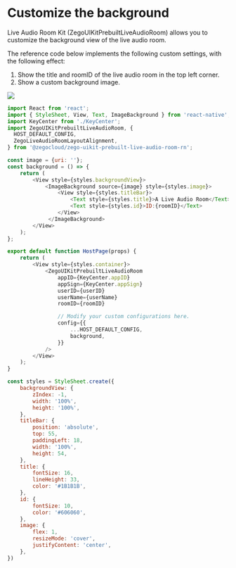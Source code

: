 # Customize the background

Live Audio Room Kit (ZegoUIKitPrebuiltLiveAudioRoom) allows you to customize the background view of the live audio room.

The reference code below implements the following custom settings, with the following effect:

1. Show the title and roomID of the live audio room in the top left corner.
2. Show a custom background image.

<div style={{width:"30%"}}>
    <Frame width="auto" height="auto" caption="">
        <img src="https://storage.zego.im/sdk-doc/Pics/ZegoUIKit/Flutter/audio_room/background.jpeg" />
    </Frame>
</div>

```javascript
import React from 'react';
import { StyleSheet, View, Text, ImageBackground } from 'react-native';
import KeyCenter from './KeyCenter';
import ZegoUIKitPrebuiltLiveAudioRoom, {
  HOST_DEFAULT_CONFIG,
  ZegoLiveAudioRoomLayoutAlignment,
} from '@zegocloud/zego-uikit-prebuilt-live-audio-room-rn';

const image = {uri: ''};
const background = () => {
    return (
        <View style={styles.backgroundView}>
            <ImageBackground source={image} style={styles.image}>
                <View style={styles.titleBar}>
                    <Text style={styles.title}>A Live Audio Room</Text>
                    <Text style={styles.id}>ID:{roomID}</Text>
                </View>
             </ImageBackground>
        </View>
    );
};

export default function HostPage(props) {
    return (
        <View style={styles.container}>
            <ZegoUIKitPrebuiltLiveAudioRoom
                appID={KeyCenter.appID}
                appSign={KeyCenter.appSign}
                userID={userID}
                userName={userName}
                roomID={roomID}

                // Modify your custom configurations here.
                config={{
                    ...HOST_DEFAULT_CONFIG,
                    background,
                }}
            />
        </View>
    );
}

const styles = StyleSheet.create({
    backgroundView: {
        zIndex: -1,
        width: '100%',
        height: '100%',
    },
    titleBar: {
        position: 'absolute',
        top: 55,
        paddingLeft: 18,
        width: '100%',
        height: 54,
    },
    title: {
        fontSize: 16,
        lineHeight: 33,
        color: '#1B1B1B',
    },
    id: {
        fontSize: 10,
        color: '#606060',
    },
    image: {
        flex: 1,
        resizeMode: 'cover',
        justifyContent: 'center',
    },
})
```
